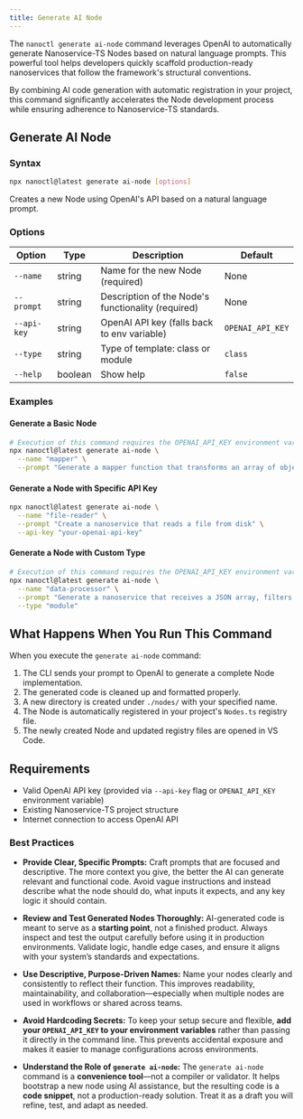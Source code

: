 ```yaml
---
title: Generate AI Node
---
```


The `nanoctl generate ai-node` command leverages OpenAI to automatically generate Nanoservice-TS Nodes based on natural language prompts. This powerful tool helps developers quickly scaffold production-ready nanoservices that follow the framework's structural conventions.

By combining AI code generation with automatic registration in your project, this command significantly accelerates the Node development process while ensuring adherence to Nanoservice-TS standards.

## Generate AI Node

### Syntax
```bash
npx nanoctl@latest generate ai-node [options]
```

Creates a new Node using OpenAI's API based on a natural language prompt.

### Options
| Option       | Type    | Description                                      | Default       |
|--------------|---------|--------------------------------------------------|---------------|
| `--name`     | string  | Name for the new Node (required)                 | None          |
| `--prompt`   | string  | Description of the Node's functionality (required)| None         |
| `--api-key`  | string  | OpenAI API key (falls back to env variable)      | `OPENAI_API_KEY` |
| `--type`     | string  | Type of template: class or module                | `class`       |
| `--help`     | boolean | Show help                                        | `false`       |

### Examples

#### Generate a Basic Node
```bash
# Execution of this command requires the OPENAI_API_KEY environment variable.
npx nanoctl@latest generate ai-node \
  --name "mapper" \
  --prompt "Generate a mapper function that transforms an array of objects from one type to another"
```

#### Generate a Node with Specific API Key
```bash
npx nanoctl@latest generate ai-node \
  --name "file-reader" \
  --prompt "Create a nanoservice that reads a file from disk" \
  --api-key "your-openai-api-key"
```

#### Generate a Node with Custom Type
```bash
# Execution of this command requires the OPENAI_API_KEY environment variable.
npx nanoctl@latest generate ai-node \
  --name "data-processor" \
  --prompt "Generate a nanoservice that receives a JSON array, filters out invalid entries based on a validation schema, and returns a cleaned version of the array." \
  --type "module"
```

## What Happens When You Run This Command

When you execute the `generate ai-node` command:

1. The CLI sends your prompt to OpenAI to generate a complete Node implementation.
2. The generated code is cleaned up and formatted properly.
3. A new directory is created under `./nodes/` with your specified name.
4. The Node is automatically registered in your project's `Nodes.ts` registry file.
5. The newly created Node and updated registry files are opened in VS Code.

## Requirements

- Valid OpenAI API key (provided via `--api-key` flag or `OPENAI_API_KEY` environment variable)
- Existing Nanoservice-TS project structure
- Internet connection to access OpenAI API

### Best Practices

* **Provide Clear, Specific Prompts:**
  Craft prompts that are focused and descriptive. The more context you give, the better the AI can generate relevant and functional code. Avoid vague instructions and instead describe what the node should do, what inputs it expects, and any key logic it should contain.

* **Review and Test Generated Nodes Thoroughly:**
  AI-generated code is meant to serve as a **starting point**, not a finished product. Always inspect and test the output carefully before using it in production environments. Validate logic, handle edge cases, and ensure it aligns with your system’s standards and expectations.

* **Use Descriptive, Purpose-Driven Names:**
  Name your nodes clearly and consistently to reflect their function. This improves readability, maintainability, and collaboration—especially when multiple nodes are used in workflows or shared across teams.

* **Avoid Hardcoding Secrets:**
  To keep your setup secure and flexible, **add your `OPENAI_API_KEY` to your environment variables** rather than passing it directly in the command line. This prevents accidental exposure and makes it easier to manage configurations across environments.

* **Understand the Role of `generate ai-node`:**
  The `generate ai-node` command is a **convenience tool**—not a compiler or validator. It helps bootstrap a new node using AI assistance, but the resulting code is a **code snippet**, not a production-ready solution. Treat it as a draft you will refine, test, and adapt as needed.
